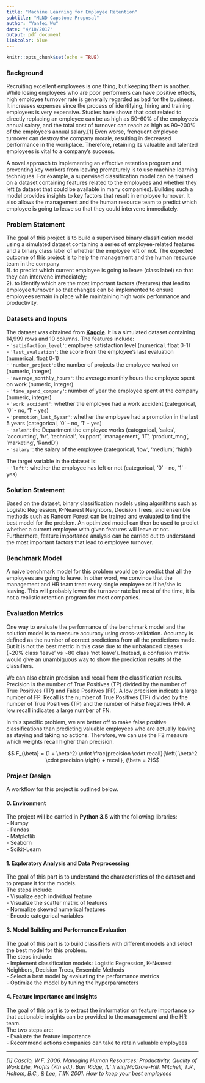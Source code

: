 ```yaml
---
title: "Machine Learning for Employee Retention"
subtitle: "MLND Capstone Proposal"
author: "Yanfei Wu"
date: "4/18/2017"
output: pdf_document
linkcolor: blue
---
```


```r
knitr::opts_chunk$set(echo = TRUE)
```

### Background  

Recruiting excellent employees is one thing, but keeping them is another. While losing employees who are poor performers can have positive effects, high employee turnover rate is generally regarded as bad for the business. It increases expenses since the process of identifying, hiring and training employees is very expensive. Studies have shown that cost related to directly replacing an employee can be as high as 50–60% of the employee’s annual salary, and the total cost of turnover can reach as high as 90–200% of the employee’s annual salary.[1] Even worse, frenquent employee turnover can destroy the company morale, resulting in decreased performance in the workplace. Therefore, retaining its valuable and talented employees is vital to a company's success.  

A novel approach to implementing an effective retention program and preventing key workers from leaving prematurely is to use machine learning techniques. For example, a supervised classification model can be trained on a dataset containing features related to the employees and whether they left (a dataset that could be available in many companies). Building such a model provides insights to key factors that result in employee turnover. It also allows the management and the human resource team to predict which employee is going to leave so that they could intervene immediately.   

### Problem Statement  

The goal of this project is to build a supervised binary classification model using a simulated dataset containing a series of employee-related features and a binary class label of whether the employee left or not. The expected outcome of this project is to help the management and the human resource team in the company  
1). to predict which current employee is going to leave (class label) so that they can intervene immediately;   
2). to identify which are the most important factors (features) that lead to employee turnover so that changes can be implemented to ensure employees remain in place while maintaining high work performance and productivity.  

### Datasets and Inputs 

The dataset was obtained from [**Kaggle**](https://www.kaggle.com/ludobenistant/hr-analytics). It is a simulated dataset containing 14,999 rows and 10 columns. The features include:   
- `'satisfaction_level'`: employee satisfaction level (numerical, float 0-1)   
- `'last_evaluation'`: the score from the employee's last evaluation (numerical, float 0-1)   
- `'number_project'`: the number of projects the employee worked on (numeric, integer)    
-  `'average_monthly_hours'`: the average monthly hours the employee spent on work (numeric, integer)   
- `'time_spend_company'`: number of year the employee spent at the company (numeric, integer)    
- `'work_accident'`: whether the employee had a work accident (categorical, '0' - no, '1' - yes)    
- `'promotion_last_5year'`: whether the employee had a promotion in the last 5 years (categorical, '0' - no, '1' - yes)   
- `'sales'`: the Department the employee works (categorical, 'sales', 'accounting', 'hr', 'technical', 'support', 'management', 'IT', 'product_mng', 'marketing', 'RandD')     
- `'salary'`: the salary of the employee (categorical, 'low', 'medium', 'high')    

The target variable in the dataset is:    
- `'left'`: whether the employee has left or not (categorical, '0' - no, '1' - yes)    
 
### Solution Statement 

Based on the dataset, binary classification models using algorithms such as Logistic Regression, K-Nearest Neighbors, Decision Trees, and ensemble methods such as Random Forest can be trained and evaluated to find the best model for the problem. An optimized model can then be used to predict whether a current employee with given features will leave or not. Furthermore, feature importance analysis can be carried out to understand the most important factors that lead to employee turnover.  

### Benchmark Model
A naive benchmark model for this problem would be to predict that all the employees are going to leave. In other word, we convince that the management and HR team treat every single employee as if he/she is leaving. This will probably lower the turnover rate but most of the time, it is not a realistic retention program for most companies.  


### Evaluation Metrics  

One way to evaluate the performance of the benchmark model and the solution model is to measure accuracy using cross-validation. Accuracy is defined as the number of correct predictions from all the predictions made. But it is not the best metric in this case due to the unbalanced classes (~20% class 'leave' vs ~80 class 'not leave'). Instead, a confusion matrix would give an unambiguous way to show the prediction results of the classifiers.    

We can also obtain precision and recall from the classification results. Precision is the number of True Positives (TP) divided by the number of True Positives (TP) and False Positives (FP). A low precision indicate a large number of FP. Recall is the number of True Positives (TP) divided by the number of True Positives (TP) and the number of False Negatives (FN). A low recall indicates a large number of FN. 

In this specific problem, we are better off to make false positive classifications than predicting valuable employees who are actually leaving as staying and taking no actions. Therefore, we can use the F2 measure which weights recall higher than precision. 

$$ F_{\beta} = (1 + \beta^2) \cdot \frac{precision \cdot recall}{\left( \beta^2 \cdot precision \right) + recall}, (\beta = 2)$$

### Project Design  

A workflow for this project is outlined below. 

#### 0. Environment  
The project will be carried in **Python 3.5** with the following libraries:  
- Numpy   
- Pandas    
- Matplotlib  
- Seaborn      
- Scikit-Learn   

#### 1. Exploratory Analysis and Data Preprocessing    
The goal of this part is to understand the characteristics of the dataset and to prepare it for the models.   
The steps include:  
- Visualize each individual feature   
- Visualize the scatter matrix of features  
- Normalize skewed numerical features  
- Encode categorical variables  

#### 3. Model Building and Performance Evaluation    
The goal of this part is to build classifiers with different models and select the best model for this problem.  
The steps include:  
- Implement classification models: Logistic Regression, K-Nearest Neighbors, Decision Trees, Ensemble Methods   
- Select a best model by evaluating the performance metrics  
- Optimize the model by tuning the hyperparameters  

#### 4. Feature Importance and Insights   
The goal of this part is to extract the imformation on feature importance so that actionable insights can be provided to the management and the HR team.    
The two steps are:  
- Evaluate the feature importance  
- Recommend actions companies can take to retain valuable employees  


-----------  

*[1] Cascio, W.F. 2006. Managing Human Resources: Productivity, Quality of Work Life, Profits (7th ed.). Burr Ridge, IL: Irwin/McGraw-Hill. Mitchell, T.R., Holtom, B.C., & Lee, T.W. 2001. How to keep your best employees* 